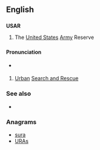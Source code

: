 {{also|usar}}
==English==

==={{initialism}}===
'''USAR'''

# The [[United States]] [[Army]] Reserve

==={{acronym}}===
====Pronunciation====
* {{a|US}} {{enPR|yōō'-sär}} {{IPA|/'ju.sɑɹ/}}

# [[urban|Urban]] [[search and rescue|Search and Rescue]]

===See also===
* {{pedialite}}

===Anagrams===
* [[sura#English|sura]]
* [[URAs#English|URAs]]